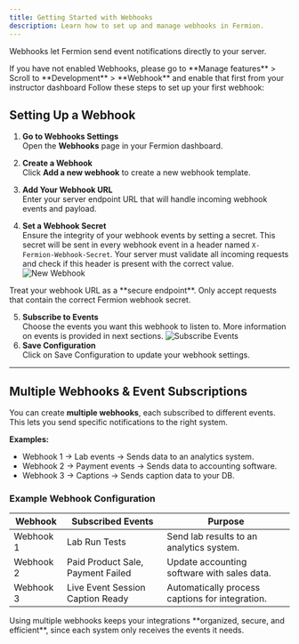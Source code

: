 ```yaml
---
title: Getting Started with Webhooks
description: Learn how to set up and manage webhooks in Fermion.
---
```


Webhooks let Fermion send event notifications directly to your server.  

<Info>
If you have not enabled Webhooks, please go to **Manage features** > Scroll to **Development** > **Webhook** and enable that first from your instructor dashboard
</Info>
Follow these steps to set up your first webhook:

## Setting Up a Webhook

1. **Go to Webhooks Settings**  
   Open the **Webhooks** page in your Fermion dashboard.

2. **Create a Webhook**  
   Click **Add a new webhook** to create a new webhook template.

3. **Add Your Webhook URL**  
   Enter your server endpoint URL that will handle incoming webhook events and payload.

4. **Set a Webhook Secret**  
   Ensure the integrity of your webhook events by setting a secret. This secret will be sent in every webhook event in a header named `X-Fermion-Webhook-Secret`. 
   Your server must validate all incoming requests and check if this header is present with the correct value.
   ![New Webhook](https://67d6ad5ef66ee0901532fd2f.storage.fermion.app/public-uncached/object-store-public-files/uploads/02-10-2025/webhooknew.gxqjmv.png)
<Warning>
Treat your webhook URL as a **secure endpoint**.  Only accept requests that contain the correct Fermion webhook secret.
</Warning>


5. **Subscribe to Events**  
   Choose the events you want this webhook to listen to. More information on events is provided in next sections.
![Subscribe Events](https://67d6ad5ef66ee0901532fd2f.storage.fermion.app/public-uncached/object-store-public-files/uploads/02-10-2025/subscribedevents.cwdbmz.png)
6.  **Save Configuration**  
    Click on Save Configuration to update your webhook settings.



---

## Multiple Webhooks & Event Subscriptions

You can create **multiple webhooks**, each subscribed to different events.  
This lets you send specific notifications to the right system.

**Examples:**
- Webhook 1 → Lab events → Sends data to an analytics system.  
- Webhook 2 → Payment events → Sends data to accounting software.  
- Webhook 3 → Captions → Sends caption data to your DB.  

### Example Webhook Configuration

| Webhook   | Subscribed Events                 | Purpose                                               |
|-----------|----------------------------------|-------------------------------------------------------|
| Webhook 1 | Lab Run Tests                     | Send lab results to an analytics system.              |
| Webhook 2 | Paid Product Sale, Payment Failed | Update accounting software with sales data.           |
| Webhook 3 | Live Event Session Caption Ready  | Automatically process captions for integration.   |

<Tip>
Using multiple webhooks keeps your integrations **organized, secure, and efficient**, since each system only receives the events it needs.
</Tip>

